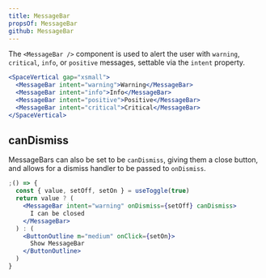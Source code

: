 ```yaml
---
title: MessageBar
propsOf: MessageBar
github: MessageBar
---
```


The `<MessageBar />` component is used to alert the user with `warning`, `critical`, `info`, or `positive` messages, settable via the `intent` property.

```jsx
<SpaceVertical gap="xsmall">
  <MessageBar intent="warning">Warning</MessageBar>
  <MessageBar intent="info">Info</MessageBar>
  <MessageBar intent="positive">Positive</MessageBar>
  <MessageBar intent="critical">Critical</MessageBar>
</SpaceVertical>
```

## canDismiss

MessageBars can also be set to be `canDismiss`, giving them a close button, and allows for a dismiss handler to be passed to `onDismiss`.

```jsx
;() => {
  const { value, setOff, setOn } = useToggle(true)
  return value ? (
    <MessageBar intent="warning" onDismiss={setOff} canDismiss>
      I can be closed
    </MessageBar>
  ) : (
    <ButtonOutline m="medium" onClick={setOn}>
      Show MessageBar
    </ButtonOutline>
  )
}
```
